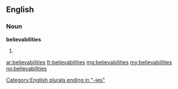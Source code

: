 ==English==

===Noun===
'''believabilities'''

# {{plural of|[[believability]]}}

[[Category:English plurals ending in "-ies"]]

[[ar:believabilities]]
[[fr:believabilities]]
[[mg:believabilities]]
[[my:believabilities]]
[[no:believabilities]]